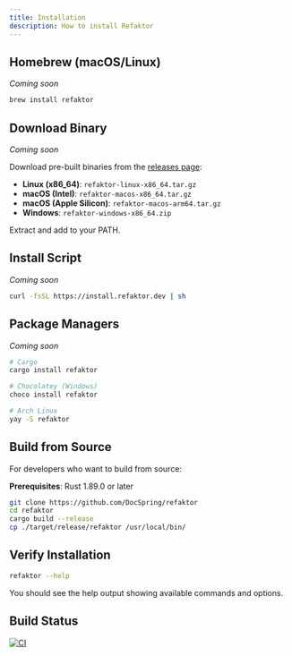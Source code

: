 ```yaml
---
title: Installation
description: How to install Refaktor
---
```


## Homebrew (macOS/Linux)

*Coming soon*

```bash
brew install refaktor
```

## Download Binary

*Coming soon*

Download pre-built binaries from the [releases page](https://github.com/DocSpring/refaktor/releases):

- **Linux (x86_64)**: `refaktor-linux-x86_64.tar.gz`
- **macOS (Intel)**: `refaktor-macos-x86_64.tar.gz` 
- **macOS (Apple Silicon)**: `refaktor-macos-arm64.tar.gz`
- **Windows**: `refaktor-windows-x86_64.zip`

Extract and add to your PATH.

## Install Script

*Coming soon*

```bash
curl -fsSL https://install.refaktor.dev | sh
```

## Package Managers

*Coming soon*

```bash
# Cargo
cargo install refaktor

# Chocolatey (Windows)
choco install refaktor

# Arch Linux
yay -S refaktor
```

## Build from Source

For developers who want to build from source:

**Prerequisites**: Rust 1.89.0 or later

```bash
git clone https://github.com/DocSpring/refaktor
cd refaktor
cargo build --release
cp ./target/release/refaktor /usr/local/bin/
```

## Verify Installation

```bash
refaktor --help
```

You should see the help output showing available commands and options.

## Build Status

[![CI](https://github.com/DocSpring/refaktor/actions/workflows/ci.yml/badge.svg)](https://github.com/DocSpring/refaktor/actions/workflows/ci.yml)
